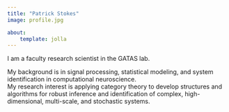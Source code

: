 ```yaml
---
title: "Patrick Stokes"
image: profile.jpg

about:
    template: jolla
---
```


I am a faculty research scientist in the GATAS lab. 
    
My background is in signal processing, statistical modeling, and system identification in computational neuroscience.   
My research interest is applying category theory to develop structures and algorithms for robust inference 
and identification of complex, high-dimensional, multi-scale, and stochastic systems.